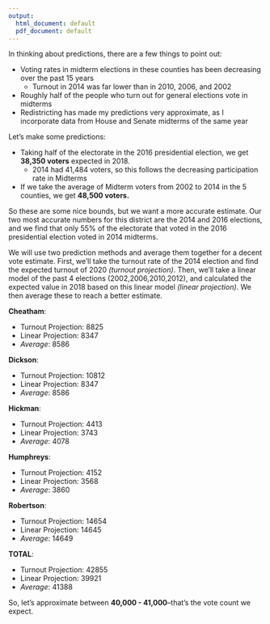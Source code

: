 ```yaml
---
output:
  html_document: default
  pdf_document: default
---
```


In thinking about predictions, there are a few things to point out:  

+ Voting rates in midterm elections in these counties has been decreasing over the past 15 years
    + Turnout in 2014 was far lower than in 2010, 2006, and 2002
+ Roughly half of the people who turn out for general elections vote in midterms
+ Redistricting has made my predictions very approximate, as I incorporate data from House and Senate midterms of the same year  

Let's make some predictions:  

+ Taking half of the electorate in the 2016 presidential election, we get **38,350 voters** expected in 2018.
    + 2014 had 41,484 voters, so this follows the decreasing participation rate in Midterms
+ If we take the average of Midterm voters from 2002 to 2014 in the 5 counties, we get **48,500 voters.**

So these are some nice bounds, but we want a more accurate estimate. Our two most accurate numbers for this district are the 2014 and 2016 elections, and we find that only 55% of the electorate that voted in the 2016 presidential election voted in 2014 midterms. 

We will use two prediction methods and average them together for a decent vote estimate. First, we'll take the turnout rate of the 2014 election and find the expected turnout of 2020 *(turnout projection)*. Then, we'll take a linear model of the past 4 elections (2002,2006,2010,2012), and calculated the expected value in 2018 based on this linear model *(linear projection)*. We then average these to reach a better estimate.  

**Cheatham**:

+ Turnout Projection: 8825  
+ Linear Projection: 8347  
+ *Average*: 8586  
  
**Dickson**:

+ Turnout Projection: 10812
+ Linear Projection: 8347
+ *Average*: 8586
  
**Hickman**:

+ Turnout Projection: 4413
+ Linear Projection: 3743
+ *Average*: 4078
  
**Humphreys**:

+ Turnout Projection: 4152
+ Linear Projection: 3568
+ *Average*: 3860
  
**Robertson**:

+ Turnout Projection: 14654
+ Linear Projection: 14645
+ *Average*: 14649
  
**TOTAL**:

+ Turnout Projection: 42855
+ Linear Projection: 39921
+ *Average*: 41388

So, let's approximate between **40,000 - 41,000**--that's the vote count we expect.
